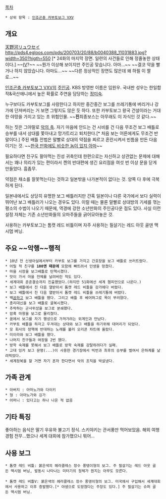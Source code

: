 [[목차]]
 * 상위 항목 : [[인조곤충 카부토보그 VXV]]

== 개요 ==
[[아마노가와|天野河]][[류세이|リュウセイ]]
http://pds4.egloos.com/pds/200703/20/88/b0040388_11031883.jpg?width=350?higth=550 [* 24화의 마지막 장면. 일련의 사건들로 인해 정줄놓한 상태이다.]
~~[[IV]]?~~
~~뭔가 이상해 보이지만 주인공 맞습니다. 아마...~~
~~결코 약을 빨거나 하지 않았습니다. 아마도...~~
~~다른 정상적인 장면도 많은데 왜 하필 이 짤로...~~

[[인조곤충 카부토보그 VXV]]의 [[주인공]]. KBS 방영판 이름은 임원우. 국내판 성우는 한일합작&국산애니에서 높은 확률로 주연을 담당하는 [[정미숙]].

누구보다도 카부토보그를 사랑한다고 하지만 중간중간 보그를 쓰레기통에 버리거나 강가에 던져버리는 거 보면 그렇지도 않은 듯 하다. 또한 카부토보그 왕국 건설이라는 거대한 야망을 가지고 있는 초 위험인물. ~~'''진'''최종보스는 아무래도 이 자식인 것 같다.~~

하는 짓은 그야말로 [[악의 축]]. 자기 마음에 안드는 건 시비를 건 다음 무조건 보그 배틀로 승부를 내서 상대를 쫓아내고 망가트리고 퇴치한다.[* 처음 보는 어른에게도 무조건 반말이다.] 주된 배틀 전법은 말빨로 상대의 약점을 찌르고 혼란시켜서 빈틈을 만든 다음 이기는 것. ~~[[현상태|한국 만화에도 비슷한 놈이 있지 아마]]~~

필요하다면 친구도 팔아먹는 진성 귀축인데 한편으로는 자신하고 상관없는 문제에 대해서는 꽤나 의리가 있는 편이라서 켄의 반대편에 생긴 요리점을 여섯 번 이상 문을 닫게 만들었다. 흠좀무.

약점은 채소를 잘못먹는다는 것하고 일본밖을 나가본적이 없다는 것. 양쪽 다 후에 극복하게 된다.

일본내에서도 상당히 유명한 보그 배틀러지만 간혹 일본이나 다른 국가에서 보다 실력이 뛰어난 보그 배틀러가 나오는 경우도 있다. 이럴 때는 물론 말빨로 상대방의 기세를 꺾는 평소의 수법이 나오기 때문에, 역경에 강한 소년만화의 주인공다운 점도 있다. 사실 이런 설정 자체는 기존 소년만화들의 오마주들을 긁어모아놓은 것.

사용하는 카부토보그는 톰캣 레드 비틀이며 자주 사용하는 필살기는 레드 아웃 골덴 맥시멈 버닝.

== 주요 ~~악행~~행적 ==
 * 10년 전 신생아실에서부터 카부토 보그를 가지고 간호장을 보그 배틀로 쓰러트렸다.
 * 어릴 적 친구를 '''100엔 때문에''' 모함에 빠트려서 인생을 망쳤다.
 * 마을 시장을 보그배틀로 탄핵시켰다.
 * 맛이 가서 마을 전체를 날려버린 적도 있다.
 * 세계대회 준준결승까지 진출했었다.(하지만 51화에선 세계 챔피언으로 나온다.)
 * 보그 배틀에서 진 다음 열받아서 톰캣 레드 비틀을 강가에다 버렸다.
 * 보그 배틀에서 진 다음 열받아서 톰캣 레드 비틀을 쓰레기통에 버렸다.
 * 백[[곰]]하고 보그 배틀을 했다. 그리고 배틀 후 베어허그로 목이 부러졌다.
 * 총리대신을 보그 배틀로 굴복시켰다.
 * 추락하는 군사위성을 보그로 분쇄했다.
 * 암흑 마왕을 보그로 물리쳤다.
 * 꿈에서 보그를 자기 행성으로 가져가려는 외계인과 만났다.
 * 카부토 배틀을 하자고 우겨대는 상대와 보그 배틀을 하기위해 대머리가 되었다.
 * 모 회사의 정책에 반대하는 노래를 불러 오리콘 차트에 올랐다.
 * 미이라와 보그 배틀을 했다.
 * 나머지 친구들과 여장을 2번 했다.
 * 방학 숙제를 못해서 보그 배틀로 방학 숙제를 강탈하려다가 실패.
 * 고대 잉카 보그 문명(...)이 사용한 경기장에서 빅번과 최후의 승부를 벌여서 은하계를 날려먹었다.
 * 세계정복을 할 거면 자기 혼자 한다면서 악의 조직을 박살냈다.

== 가족 관계 == 
 * 아버지 : 아마노가와 다이키
 * 형 : 아마노가와 깅가
 * 어머니 : 있다고는 하나 나온 적 없음

== 기타 특징 ==
좋아하는 음식은 딸기 우유와 불고기 정식. 스키야키는 관서풍만 먹어보았음. 해외 여행 경험 전무...했으나 세계 대회에 참가했으니 뭐어...

== 사용 보그 ==
 * 톰캣 레드 비틀: 붉은색의 헤라클레스 장수 풍뎅이형의 보그. 주 필살기는 레드 아웃 골든 맥시멈 버닝, 발동시 나타나는 미터기의 정체가 뭔지는 아무도 모른다.
 
 * 톰캣 레드 비틀V: 붉은색의 헤라클레스 장수 풍뎅이형의 보그. 미국에서 구입해서 세계대회에서 사용하고 이후 증발했다.[* 야생으로 도망쳤다는 주장도 있다.] 주 필살기는 슈퍼 골든 맥시멈 버닝.
